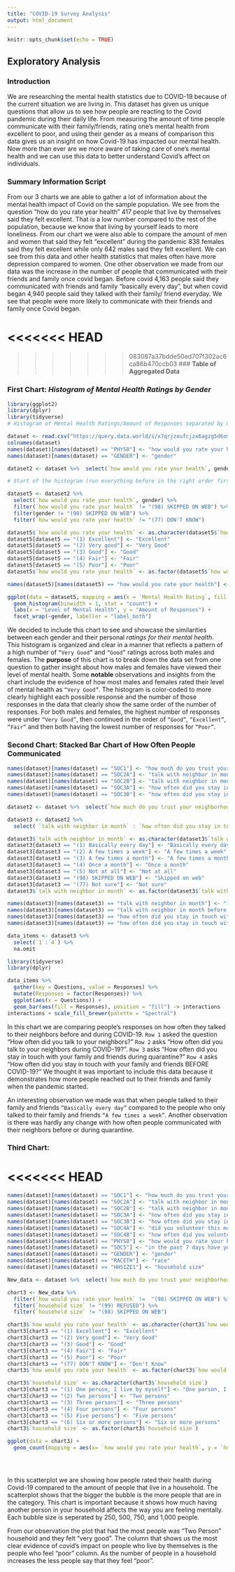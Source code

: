 ```yaml
---
title: "COVID-19 Survey Analysis"
output: html_document
---
```


```r
knitr::opts_chunk$set(echo = TRUE)
```

## **Exploratory Analysis**

### **Introduction** 

We are researching the mental health statistics due to COVID-19 because of the current situation we are living in. This dataset has given us unique questions that allow us to see how people are reacting to the Covid pandemic during their daily life. From measuring the amount of time people communicate with their family/friends, rating one’s mental health from excellent to poor, and using their gender as a means of comparison this data gives us an insight on how Covid-19 has impacted our mental health. Now more than ever are we more aware of taking care of one's mental health and we can use this data to better understand Covid’s affect on individuals. 

### **Summary Information Script**

From our 3 charts we are able to gather a lot of information about the mental health impact of Covid on the sample population. We see from the question “how do you rate year health” 417 people that live by themselves said they felt excellent. That is a low number compared to the rest of the population, because we know that living by yourself leads to more loneliness. From our chart we were also able to compare the amount of men and women that said they felt “excellent” during the pandemic 838 females said they felt excellent while only 642 males said they felt excellent. We can see from this data and other health statistics that males often have more depression compared to women. One other observation we made from our data was the increase in the number of people that communicated with their friends and family once covid began. Before covid 4,163 people said they communicated with friends and family “basically every day”, but when covid began 4,940 people said they talked with their family/ friend everyday. We see that people were more likely to communicate with their friends and family once Covid began.

<<<<<<< HEAD
=======

>>>>>>> 083087a37bdde50ed707f302ac6ca86b470ccb03
### **Table of Aggregated Data**


### **First Chart:** _Histogram of Mental Health Ratings by Gender_

```r
library(ggplot2)
library(dplyr)
library(tidyverse)
# Histogram of Mental Health Ratings/Amount of Responses separated by Gender----

dataset <- read.csv("https://query.data.world/s/x7qrjzoufcjzx6agzg5d6omncpzup7", header=TRUE, stringsAsFactors=FALSE)
colnames(dataset)
names(dataset)[names(dataset) == "PHYS8"] <- "how would you rate your health"
names(dataset)[names(dataset) == "GENDER"] <- "gender"

dataset2 <- dataset %>%  select(`how would you rate your health`, gender)
```

```r

# Start of the histogram (run everything before in the right order first)

dataset5 <- dataset2 %>%
  select(`how would you rate your health`, gender) %>%
  filter(`how would you rate your health` != "(98) SKIPPED ON WEB") %>%
  filter(gender != "(98) SKIPPED ON WEB") %>%
  filter(`how would you rate your health` != "(77) DON'T KNOW")

dataset5$`how would you rate your health` <- as.character(dataset5$`how would you rate your health`)
dataset5[dataset5 == "(1) Excellent"] <- "Excellent"
dataset5[dataset5 == "(2) Very good"] <- "Very Good"
dataset5[dataset5 == "(3) Good"] <- "Good"
dataset5[dataset5 == "(4) Fair"] <- "Fair"
dataset5[dataset5 == "(5) Poor"] <- "Poor"
dataset5$`how would you rate your health` <- as.factor(dataset5$`how would you rate your health`)

names(dataset5)[names(dataset5) == "how would you rate your health"] <- "Mental Health Rating"

ggplot(data = dataset5, mapping = aes(x = `Mental Health Rating`, fill = `Mental Health Rating`)) + 
  geom_histogram(binwidth = 1, stat = "count") +
  labs(x = "Level of Mental Health", y = "Amount of Responses") +
  facet_wrap(~gender, labeller = "label_both") 
```

We decided to include this chart to see and showcase the similarities between
each gender and their personal _ratings for their mental health_. This histogram
is organized and clear in a manner that reflects a pattern of a high number of `“Very Good”` and `“Good”` ratings across both males and females. The
**purpose** of this chart is to break down the data set from one question to gather insight about how males and females have viewed their level of mental health. Some **notable** observations and insights from the chart include the evidence of how most males and females rated their level of mental health as
`“Very Good”`. The histogram is color-coded to more clearly highlight each
possible response and the number of those responses in the data that clearly
show the same order of the number of responses. For both males and females, the highest number of responses were under `“Very Good”`, then continued in the order
of `“Good”`, `“Excellent”`, `“Fair”` and then both having the lowest number of
responses for `“Poor”`.

### **Second Chart:** Stacked Bar Chart of How Often People Communicated

```r

names(dataset)[names(dataset) == "SOC1"] <- "how much do you trust your neighborhood"
names(dataset)[names(dataset) == "SOC2A"] <- "talk with neighbor in month"
names(dataset)[names(dataset) == "SOC2B"] <- "talk with neighbor in month before covid"
names(dataset)[names(dataset) == "SOC3A"] <- "how often did you stay in touch with family/friends"
names(dataset)[names(dataset) == "SOC3B"] <- "how often did you stay in touch with family/friend before covid"

dataset2 <- dataset %>%  select(`how much do you trust your neighborhood`:`how often did you stay in touch with family/friend before covid`)

dataset3 <- dataset2 %>%
  select( `talk with neighbor in month` : `how often did you stay in touch with family/friend before covid`)

dataset3$`talk with neighbor in month` <- as.character(dataset3$`talk with neighbor in month`)
dataset3[dataset3 == "(1) Basically every day"] <- "Basically every day"
dataset3[dataset3 == "(2) A few times a week"] <- "A few times a week"
dataset3[dataset3 == "(3) A few times a month"] <- "A few times a month"
dataset3[dataset3 == "(4) Once a month"] <- "Once a month"
dataset3[dataset3 == "(5) Not at all"] <- "Not at all"
dataset3[dataset3 == "(98) SKIPPED ON WEB"] <- "Skipped on web"
dataset3[dataset3 == "(77) Not sure"] <- "Not sure"
dataset3$`talk with neighbor in month` <- as.factor(dataset3$`talk with neighbor in month`)

names(dataset3)[names(dataset3) == "talk with neighbor in month"] <- "1"
names(dataset3)[names(dataset3) == "talk with neighbor in month before covid"] <- "2"
names(dataset3)[names(dataset3) == "how often did you stay in touch with family/friends"] <- "3"
names(dataset3)[names(dataset3) == "how often did you stay in touch with family/friend before covid"] <- "4"
```
```r
data_items <- dataset3 %>% 
  select(`1`:`4`) %>%
  na.omit

library(tidyverse)
library(dplyr)

data_items %>%  
  gather(key = Questions, value = Responses) %>% 
  mutate(Responses = factor(Responses)) %>% 
  ggplot(aes(x = Questions)) + 
  geom_bar(aes(fill = Responses), position = "fill") -> interactions
interactions + scale_fill_brewer(palette = "Spectral")
```



In this chart we are comparing people’s responses on how often they talked to their neighbors before and during COVID-19. `Row 1` asked the question “How often did you talk to your neighbors?” `Row 2` asks “How often did you talk to your neighbors during COVID-19?”. `Row 3` asks “How often did you stay in touch with your family and friends during quarantine?” `Row 4` asks “How often did you stay in touch with your family and friends BEFORE COVID-19?” We thought it was important to include this data because it demonstrates how more people reached out to their friends and family when the pandemic started.

An interesting observation we made was that when people talked to their family and friends `“Basically every day”` compared to the people who only talked to their family and friends `“A few times a week”`. Another observation is there was hardly any change with how often people communicated with their neighbors before or during quarantine.

### **Third Chart:** 
<<<<<<< HEAD
=======
```r

names(dataset)[names(dataset) == "SOC1"] <- "how much do you trust your neighborhood"
names(dataset)[names(dataset) == "SOC2A"] <- "talk with neighbor in month"
names(dataset)[names(dataset) == "SOC2B"] <- "talk with neighbor in month before covid"
names(dataset)[names(dataset) == "SOC3A"] <- "how often did you stay in touch with family/friends"
names(dataset)[names(dataset) == "SOC3B"] <- "how often did you stay in touch with family/friend before covid"
names(dataset)[names(dataset) == "SOC4A"] <- "did you volunteer this month"
names(dataset)[names(dataset) == "SOC4B"] <- "how often did you volunteer per month before covid"
names(dataset)[names(dataset) == "PHYS8"] <- "how would you rate your health"
names(dataset)[names(dataset) == "SOC5"] <- "in the past 7 days have you felt anxious/depressed/lonely/hopeless"
names(dataset)[names(dataset) == "GENDER"] <- "gender"
names(dataset)[names(dataset) == "RACETH"] <- "race"
names(dataset)[names(dataset) == "HHSIZE1"] <- "household size"

New_data <- dataset %>%  select(`how much do you trust your neighborhood`:`how would you rate your health`, `household size`, gender, RACE_R2 , EDUCATION, P_GEO)

chart3 <- New_data %>% 
  filter(`how would you rate your health` !=  "(98) SKIPPED ON WEB") %>% 
  filter(`household size` != "(99) REFUSED") %>% 
  filter(`household size` != "(98) SKIPPED ON WEB")

chart3$`how would you rate your health` <- as.character(chart3$`how would you rate your health`)
chart3[chart3 == "(1) Excellent"] <- "Excellent"
chart3[chart3 == "(2) Very good"] <- "Very Good"
chart3[chart3 == "(3) Good"] <- "Good"
chart3[chart3 == "(4) Fair"] <- "Fair"
chart3[chart3 == "(5) Poor"] <- "Poor"
chart3[chart3 == "(77) DON'T KNOW"] <- "Don't Know"
chart3$`how would you rate your health` <- as.factor(chart3$`how would you rate your health`)

chart3$`household size` <- as.character(chart3$`household size`)
chart3[chart3 == "(1) One person, I live by myself"] <- "One person, I live by myself"
chart3[chart3 == "(2) Two persons"] <- "Two persons"
chart3[chart3 == "(3) Three persons"] <- "Three persons"
chart3[chart3 == "(4) Four persons"] <- "Four persons"
chart3[chart3 == "(5) Five persons"] <- "Five persons"
chart3[chart3 == "(6) Six or more persons"] <- "Six or more persons"
chart3$`household size` <- as.factor(chart3$`household size`)

ggplot(data = chart3) +
  geom_count(mapping = aes(x= `how would you rate your health`, y = `household size`))


  
```

In this scatterplot we are showing how people rated their health during Covid-19 compared to the amount of people that live in a household. The scatterplot shows that the bigger the bubble is the more people that are in the category. This chart is important because it shows how much having another person in your household affects the way you are feeling mentally.  Each bubble size is seperated by 250, 500, 750, and 1,000 people.

From our observation the plot that had the most people was “Two Person” household and they felt “very good”. The column that shows us the most clear evidence of covid’s impact on people who live by themselves is the people who feel “poor” column. As the number of people in a household increases the less people say that they feel “poor”.  
